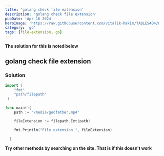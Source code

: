 ```yaml
---
title: 'golang check file extension'
description: 'golang check file extension'
pubDate: 'Apr 16 2024'
heroImage: 'https://raw.githubusercontent.com/vitalik-hakim/TABLES404/main/error_b/go.png'
category: 'go'
tags: [file-extension, go]
---
```


**The solution for this is noted below**

## golang check file extension

### Solution

```go
import (
	"fmt"
	"path/filepath"
 )

func main(){
	path := "/media/godfather.mp4"

	fileExtension := filepath.Ext(path)

	fmt.Println("File extension ", fileExtension)

  }
```

**Try other methods by searching on the site. That is if this doesn't work**
